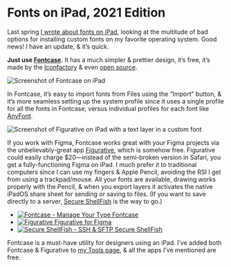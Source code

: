 
# Fonts on iPad, 2021 Edition

Last spring [I wrote about fonts on iPad](https://notebook.google.com/2020-04-13_fonts_on_ipad/), looking at the multitude of bad options for installing custom fonts on my favorite operating system. Good news! I have an update, & it’s quick.

**Just use [Fontcase](https://apps.apple.com/us/app/fontcase-manage-your-type/id1205074470?uo=4).** It has a much simpler & prettier design, it’s free, it’s made by the [Iconfactory](https://iconfactory.com) & even [open source](https://github.com/manolosavi/xFonts).

![Screenshot of Fontcase on iPad](https://res.craft.do/user/preview/ed1a5d33-35bf-4add-9806-36a24cb98e5e/doc/4C37EC18-2180-45D4-AA68-B2C64D8075F8/8F2FAE1E-78A8-40B6-8F8A-4872F1563867_1)

In Fontcase, it’s easy to import fonts from Files using the “Import” button, & it’s more seamless setting up the system profile since it uses a single profile for all the fonts in Fontcase, versus individual profiles for each font like [AnyFont](https://apps.apple.com/us/app/anyfont/id821560738?uo=4).

![Screenshot of Figurative on iPad with a text layer in a custom font](https://res.craft.do/user/preview/ed1a5d33-35bf-4add-9806-36a24cb98e5e/doc/4C37EC18-2180-45D4-AA68-B2C64D8075F8/87C5F8B4-72AA-4089-9504-7A08D2BA2689_1)

If you work with Figma, Fontcase works great with your Figma projects via the unbelievably-great app [Figurative](https://apps.apple.com/us/app/figurative/id1510607687?uo=4), which is somehow free. Figurative could easily charge \$20—instead of the semi-broken version in Safari, you get a fully-functioning Figma on iPad. I much prefer it to traditional computers since I can use my fingers & Apple Pencil, avoiding the RSI I get from using a trackpad/mouse. All your fonts are available, drawing works properly with the Pencil, & when you export layers it activates the native iPadOS share sheet for sending or saving to files. (If you want to save directly to a server, [Secure ShellFish](https://apps.apple.com/us/app/secure-shellfish-ssh-sftp/id1336634154?uo=4) is the way to go.)

<AppGrid mt={5} mb={4}>

- [![Fontcase - Manage Your Type](https://is2-ssl.mzstatic.com/image/thumb/Purple123/v4/a9/81/70/a981705f-50bd-c28b-c051-235c830e1efa/source/512x512bb.png) Fontcase](https://apps.apple.com/us/app/fontcase-manage-your-type/id1205074470?uo=4)
- [![Figurative](https://is5-ssl.mzstatic.com/image/thumb/Purple124/v4/ca/ef/dd/caefdde7-19bc-e759-d534-0c9720509b3c/source/512x512bb.png) Figurative for&nbsp;Figma](https://apps.apple.com/us/app/figurative/id1510607687?uo=4)
- [![Secure ShellFish - SSH & SFTP](https://is1-ssl.mzstatic.com/image/thumb/Purple114/v4/bc/8d/3b/bc8d3b47-6c70-a96e-e654-268caa8ca84e/source/512x512bb.png) Secure ShellFish](https://apps.apple.com/us/app/secure-shellfish-ssh-sftp/id1336634154?uo=4)

</AppGrid>

Fontcase is a must-have utility for designers using an iPad. I’ve added both Fontcase & Figurative to [my Tools page](https://notebook.google.com/tools), & all the apps I’ve mentioned are free.
